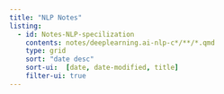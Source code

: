 ```yaml
---
title: "NLP Notes"
listing:
  - id: Notes-NLP-specilization
    contents: notes/deeplearning.ai-nlp-c*/**/*.qmd
    type: grid
    sort: "date desc"
    sort-ui:  [date, date-modified, title]
    filter-ui: true
---
```

